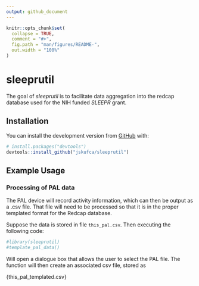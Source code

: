 ```yaml
---
output: github_document
---
```


<!-- README.md is generated from README.Rmd. Please edit that file -->

```r
knitr::opts_chunk$set(
  collapse = TRUE,
  comment = "#>",
  fig.path = "man/figures/README-",
  out.width = "100%"
)
```

# sleeprutil

<!-- badges: start -->
<!-- badges: end -->

The goal of *sleeprutil* is to facilitate data aggregation into the redcap database used for the NIH funded *SLEEPR* grant.

## Installation

You can install the  development version from [GitHub](https://github.com/) with:

``` r
# install.packages("devtools")
devtools::install_github("jskufca/sleeprutil")
```
## Example Usage

### Processing of PAL data

The PAL device will record activity information, which can then be output as a .csv file. That file will need to be processed so that it is in the proper templated format for the Redcap database.   

Suppose the data is stored in file `this_pal.csv`.  Then executing the following code:

```r
#library(sleeprutil)
#template_pal_data()
```

Will open a dialogue box that allows the user to select the PAL file.  The function will then create an associated csv file, stored as

{this_pal_templated.csv}


